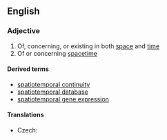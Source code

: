 ==English==

===Adjective===
{{en-adj}}

# Of, concerning, or existing in both [[space]] and [[time]]
# Of or concerning [[spacetime]]

====Derived terms====
* [[spatiotemporal continuity]]
* [[spatiotemporal database]]
* [[spatiotemporal gene expression]]

====Translations====
{{trans-top|of or concerning spacetime}}
* Czech: {{t|cs|časoprostorový|m}}
{{trans-mid}}
{{trans-bottom}}